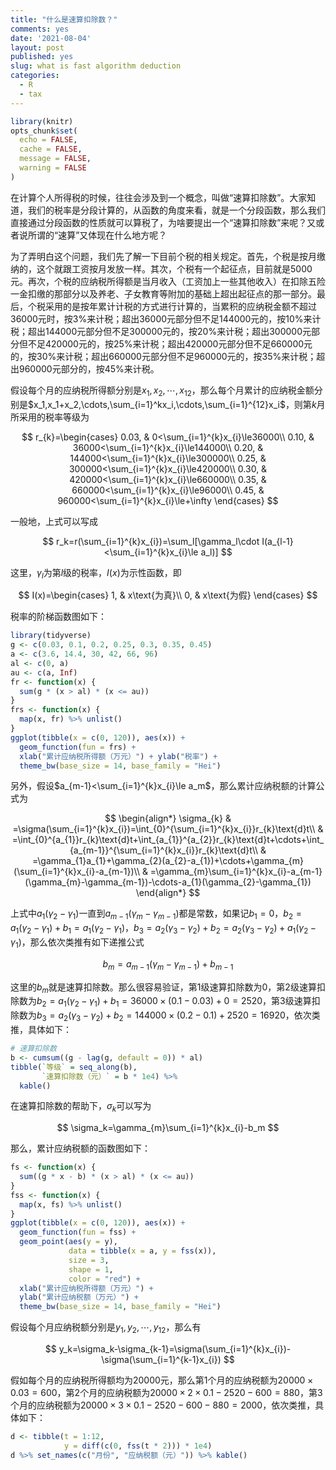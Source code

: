 ```yaml
---
title: "什么是速算扣除数？"
comments: yes
date: '2021-08-04'
layout: post
published: yes
slug: what is fast algorithm deduction
categories:
  - R
  - tax
---
```


```r
library(knitr)
opts_chunk$set(
  echo = FALSE,
  cache = FALSE,
  message = FALSE,
  warning = FALSE
)
```

在计算个人所得税的时候，往往会涉及到一个概念，叫做“速算扣除数”。大家知道，我们的税率是分段计算的，从函数的角度来看，就是一个分段函数，那么我们直接通过分段函数的性质就可以算税了，为啥要提出一个“速算扣除数”来呢？又或者说所谓的“速算”又体现在什么地方呢？

为了弄明白这个问题，我们先了解一下目前个税的相关规定。首先，个税是按月缴纳的，这个就跟工资按月发放一样。其次，个税有一个起征点，目前就是5000元。再次，个税的应纳税所得额是当月收入（工资加上一些其他收入）在扣除五险一金扣缴的那部分以及养老、子女教育等附加的基础上超出起征点的那一部分。最后，个税采用的是按年累计计税的方式进行计算的，当累积的应纳税金额不超过36000元时，按3%来计税；超出36000元部分但不足144000元的，按10%来计税；超出144000元部分但不足300000元的，按20%来计税；超出300000元部分但不足420000元的，按25%来计税；超出420000元部分但不足660000元的，按30%来计税；超出660000元部分但不足960000元的，按35%来计税；超出960000元部分的，按45%来计税。

假设每个月的应纳税所得额分别是$x_1,x_2,\cdots,x_{12}$，那么每个月累计的应纳税金额分别是$x_1,x_1+x_2,\cdots,\sum_{i=1}^kx_i,\cdots,\sum_{i=1}^{12}x_i$，则第$k$月所采用的税率等级为

$$
r_{k}=\begin{cases}
0.03, & 0<\sum_{i=1}^{k}x_{i}\le36000\\
0.10, & 36000<\sum_{i=1}^{k}x_{i}\le144000\\
0.20, & 144000<\sum_{i=1}^{k}x_{i}\le300000\\
0.25, & 300000<\sum_{i=1}^{k}x_{i}\le420000\\
0.30, & 420000<\sum_{i=1}^{k}x_{i}\le660000\\
0.35, & 660000<\sum_{i=1}^{k}x_{i}\le96000\\
0.45, & 960000<\sum_{i=1}^{k}x_{i}\le+\infty
\end{cases}
$$

一般地，上式可以写成

$$
r_k=r(\sum_{i=1}^{k}x_{i})=\sum_l[\gamma_l\cdot I(a_{l-1}<\sum_{i=1}^{k}x_{i}\le a_l)]
$$

<!--more-->

这里，$\gamma_l$为第$l$级的税率，$I(x)$为示性函数，即

$$
I(x)=\begin{cases}
1, & x\text{为真}\\
0, & x\text{为假}
\end{cases}
$$

税率的阶梯函数图如下：

```r
library(tidyverse)
g <- c(0.03, 0.1, 0.2, 0.25, 0.3, 0.35, 0.45)
a <- c(3.6, 14.4, 30, 42, 66, 96)
al <- c(0, a)
au <- c(a, Inf)
fr <- function(x) {
  sum(g * (x > al) * (x <= au))
}
frs <- function(x) {
  map(x, fr) %>% unlist()
}
ggplot(tibble(x = c(0, 120)), aes(x)) +
  geom_function(fun = frs) +
  xlab("累计应纳税所得额（万元）") + ylab("税率") +
  theme_bw(base_size = 14, base_family = "Hei")
```

另外，假设$a_{m-1}<\sum_{i=1}^{k}x_{i}\le a_m$，那么累计应纳税额的计算公式为

$$
\begin{align*}
\sigma_{k} & =\sigma(\sum_{i=1}^{k}x_{i})=\int_{0}^{\sum_{i=1}^{k}x_{i}}r_{k}\text{d}t\\
 & =\int_{0}^{a_{1}}r_{k}\text{d}t+\int_{a_{1}}^{a_{2}}r_{k}\text{d}t+\cdots+\int_{a_{m-1}}^{\sum_{i=1}^{k}x_{i}}r_{k}\text{d}t\\
 & =\gamma_{1}a_{1}+\gamma_{2}(a_{2}-a_{1})+\cdots+\gamma_{m}(\sum_{i=1}^{k}x_{i}-a_{m-1})\\
 & =\gamma_{m}\sum_{i=1}^{k}x_{i}-a_{m-1}(\gamma_{m}-\gamma_{m-1})-\cdots-a_{1}(\gamma_{2}-\gamma_{1})
\end{align*}
$$

上式中$a_{1}(\gamma_{2}-\gamma_{1})$一直到$a_{m-1}(\gamma_{m}-\gamma_{m-1})$都是常数，如果记$b_1=0$，$b_2=a_{1}(\gamma_{2}-\gamma_{1})+b_1=a_{1}(\gamma_{2}-\gamma_{1})$，$b_3=a_{2}(\gamma_{3}-\gamma_{2})+b_2=a_{2}(\gamma_{3}-\gamma_{2})+a_{1}(\gamma_{2}-\gamma_{1})$，那么依次类推有如下递推公式

$$
b_m=a_{m-1}(\gamma_{m}-\gamma_{m-1})+b_{m-1}
$$

这里的$b_m$就是速算扣除数。那么很容易验证，第1级速算扣除数为0，第2级速算扣除数为$b_2=a_{1}(\gamma_{2}-\gamma_{1})+b_1=36000\times(0.1-0.03)+0=2520$，第3级速算扣除数为$b_3=a_{2}(\gamma_{3}-\gamma_{2})+b_2=144000\times(0.2-0.1)+2520=16920$，依次类推，具体如下：

```r
# 速算扣除数
b <- cumsum((g - lag(g, default = 0)) * al)
tibble(`等级` = seq_along(b),
       `速算扣除数（元）` = b * 1e4) %>%
  kable()
```

在速算扣除数的帮助下，$\sigma_k$可以写为

$$
\sigma_k=\gamma_{m}\sum_{i=1}^{k}x_{i}-b_m
$$

那么，累计应纳税额的函数图如下：

```r
fs <- function(x) {
  sum((g * x - b) * (x > al) * (x <= au))
}
fss <- function(x) {
  map(x, fs) %>% unlist()
}
ggplot(tibble(x = c(0, 120)), aes(x)) +
  geom_function(fun = fss) +
  geom_point(aes(y = y),
             data = tibble(x = a, y = fss(x)),
             size = 3,
             shape = 1,
             color = "red") +
  xlab("累计应纳税所得额（万元）") +
  ylab("累计应纳税额（万元）") +
  theme_bw(base_size = 14, base_family = "Hei")
```


假设每个月应纳税额分别是$y_1,y_2,\cdots,y_{12}$，那么有

$$
y_k=\sigma_k-\sigma_{k-1}=\sigma(\sum_{i=1}^{k}x_{i})-\sigma(\sum_{i=1}^{k-1}x_{i})
$$

假如每个月的应纳税所得额均为20000元，那么第1个月的应纳税额为$20000\times 0.03=600$，第2个月的应纳税额为$20000\times 2\times 0.1-2520-600=880$，第3个月的应纳税额为$20000\times 3\times 0.1-2520-600-880=2000$，依次类推，具体如下：

```r
d <- tibble(t = 1:12,
            y = diff(c(0, fss(t * 2))) * 1e4)
d %>% set_names(c("月份", "应纳税额（元）")) %>% kable()
```







